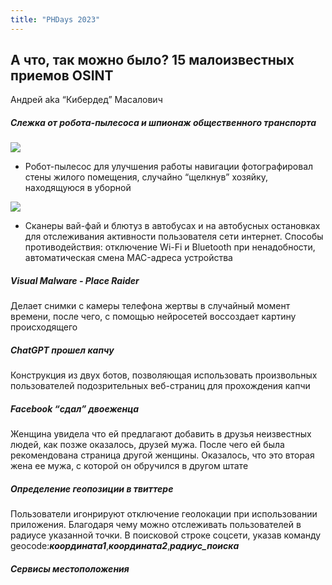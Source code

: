 ```yaml
---
title: "PHDays 2023"
---
```


## А что, так можно было? 15 малоизвестных приемов OSINT
Андрей aka "Кибердед" Масалович

##### Слежка от робота-пылесоса и шпионаж общественного транспорта

![](./screens/1.png)

 - Робот-пылесос для улучшения работы навигации фотографировал стены жилого помещения, случайно "щелкнув" хозяйку, находящуюся в уборной

![](./screens/2.png)

 - Сканеры вай-фай и блютуз в автобусах и на автобусных остановках для отслеживания активности пользователя сети интернет. Способы противодействия: отключение Wi-Fi и Bluetooth при ненадобности, автоматическая смена MAC-адреса устройства

##### Visual Malware - Place Raider

Делает снимки с камеры телефона жертвы в случайный момент времени, после чего, с помощью нейросетей воссоздает картину происходящего

##### ChatGPT прошел капчу

Конструкция из двух ботов, позволяющая использовать произвольных пользователей подозрительных веб-страниц для прохождения капчи

##### Facebook "сдал" двоеженца

Женщина увидела что ей предлагают добавить в друзья неизвестных людей, как позже оказалось, друзей мужа. После чего ей была рекомендована страница другой женщины. Оказалось, что это вторая жена ее мужа, с которой он обручился в другом штате

##### Определение геопозиции в твиттере

Пользователи игонрируют отключение геолокации при использовании приложения. Благодаря чему можно отслеживать пользователей в радиусе указанной точки. В поисковой строке соцсети, указав команду geocode:***координата1***,***координата2***,***радиус_поиска***



##### Сервисы местоположения


#####



#####



#####


#####



